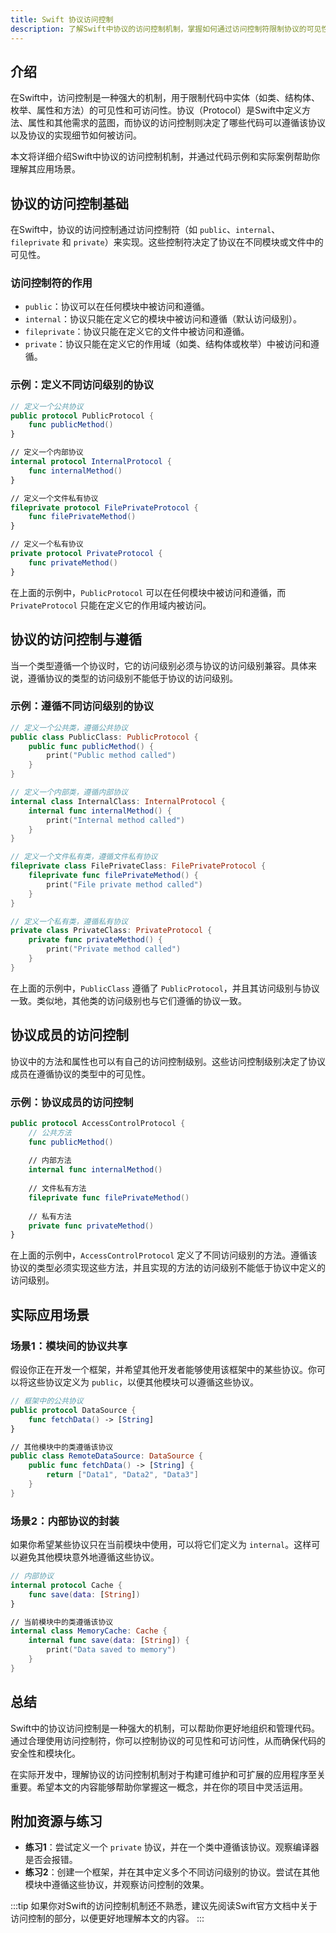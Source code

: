 ```yaml
---
title: Swift 协议访问控制
description: 了解Swift中协议的访问控制机制，掌握如何通过访问控制符限制协议的可见性和实现。
---
```


## 介绍

在Swift中，访问控制是一种强大的机制，用于限制代码中实体（如类、结构体、枚举、属性和方法）的可见性和可访问性。协议（Protocol）是Swift中定义方法、属性和其他需求的蓝图，而协议的访问控制则决定了哪些代码可以遵循该协议以及协议的实现细节如何被访问。

本文将详细介绍Swift中协议的访问控制机制，并通过代码示例和实际案例帮助你理解其应用场景。

## 协议的访问控制基础

在Swift中，协议的访问控制通过访问控制符（如 `public`、`internal`、`fileprivate` 和 `private`）来实现。这些控制符决定了协议在不同模块或文件中的可见性。

### 访问控制符的作用

- `public`：协议可以在任何模块中被访问和遵循。
- `internal`：协议只能在定义它的模块中被访问和遵循（默认访问级别）。
- `fileprivate`：协议只能在定义它的文件中被访问和遵循。
- `private`：协议只能在定义它的作用域（如类、结构体或枚举）中被访问和遵循。

### 示例：定义不同访问级别的协议

```swift
// 定义一个公共协议
public protocol PublicProtocol {
    func publicMethod()
}

// 定义一个内部协议
internal protocol InternalProtocol {
    func internalMethod()
}

// 定义一个文件私有协议
fileprivate protocol FilePrivateProtocol {
    func filePrivateMethod()
}

// 定义一个私有协议
private protocol PrivateProtocol {
    func privateMethod()
}
```

在上面的示例中，`PublicProtocol` 可以在任何模块中被访问和遵循，而 `PrivateProtocol` 只能在定义它的作用域内被访问。

## 协议的访问控制与遵循

当一个类型遵循一个协议时，它的访问级别必须与协议的访问级别兼容。具体来说，遵循协议的类型的访问级别不能低于协议的访问级别。

### 示例：遵循不同访问级别的协议

```swift
// 定义一个公共类，遵循公共协议
public class PublicClass: PublicProtocol {
    public func publicMethod() {
        print("Public method called")
    }
}

// 定义一个内部类，遵循内部协议
internal class InternalClass: InternalProtocol {
    internal func internalMethod() {
        print("Internal method called")
    }
}

// 定义一个文件私有类，遵循文件私有协议
fileprivate class FilePrivateClass: FilePrivateProtocol {
    fileprivate func filePrivateMethod() {
        print("File private method called")
    }
}

// 定义一个私有类，遵循私有协议
private class PrivateClass: PrivateProtocol {
    private func privateMethod() {
        print("Private method called")
    }
}
```

在上面的示例中，`PublicClass` 遵循了 `PublicProtocol`，并且其访问级别与协议一致。类似地，其他类的访问级别也与它们遵循的协议一致。

## 协议成员的访问控制

协议中的方法和属性也可以有自己的访问控制级别。这些访问控制级别决定了协议成员在遵循协议的类型中的可见性。

### 示例：协议成员的访问控制

```swift
public protocol AccessControlProtocol {
    // 公共方法
    func publicMethod()
    
    // 内部方法
    internal func internalMethod()
    
    // 文件私有方法
    fileprivate func filePrivateMethod()
    
    // 私有方法
    private func privateMethod()
}
```

在上面的示例中，`AccessControlProtocol` 定义了不同访问级别的方法。遵循该协议的类型必须实现这些方法，并且实现的方法的访问级别不能低于协议中定义的访问级别。

## 实际应用场景

### 场景1：模块间的协议共享

假设你正在开发一个框架，并希望其他开发者能够使用该框架中的某些协议。你可以将这些协议定义为 `public`，以便其他模块可以遵循这些协议。

```swift
// 框架中的公共协议
public protocol DataSource {
    func fetchData() -> [String]
}

// 其他模块中的类遵循该协议
public class RemoteDataSource: DataSource {
    public func fetchData() -> [String] {
        return ["Data1", "Data2", "Data3"]
    }
}
```

### 场景2：内部协议的封装

如果你希望某些协议只在当前模块中使用，可以将它们定义为 `internal`。这样可以避免其他模块意外地遵循这些协议。

```swift
// 内部协议
internal protocol Cache {
    func save(data: [String])
}

// 当前模块中的类遵循该协议
internal class MemoryCache: Cache {
    internal func save(data: [String]) {
        print("Data saved to memory")
    }
}
```

## 总结

Swift中的协议访问控制是一种强大的机制，可以帮助你更好地组织和管理代码。通过合理使用访问控制符，你可以控制协议的可见性和可访问性，从而确保代码的安全性和模块化。

在实际开发中，理解协议的访问控制机制对于构建可维护和可扩展的应用程序至关重要。希望本文的内容能够帮助你掌握这一概念，并在你的项目中灵活运用。

## 附加资源与练习

- **练习1**：尝试定义一个 `private` 协议，并在一个类中遵循该协议。观察编译器是否会报错。
- **练习2**：创建一个框架，并在其中定义多个不同访问级别的协议。尝试在其他模块中遵循这些协议，并观察访问控制的效果。

:::tip
如果你对Swift的访问控制机制还不熟悉，建议先阅读Swift官方文档中关于访问控制的部分，以便更好地理解本文的内容。
:::